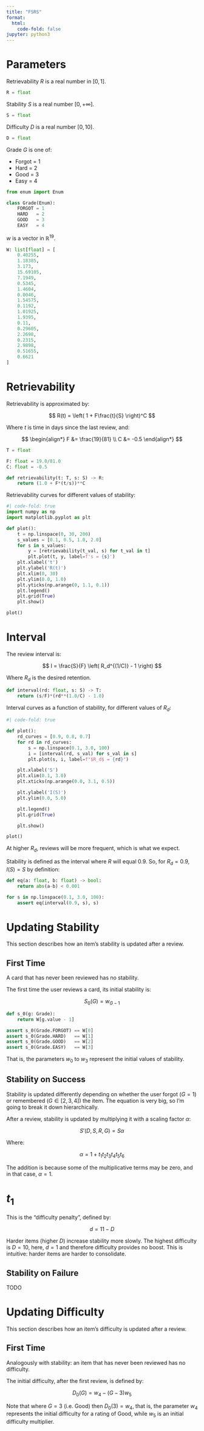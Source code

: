```yaml
---
title: "FSRS"
format:
  html:
    code-fold: false
jupyter: python3
---
```


# Parameters

Retrievability $R$ is a real number in $[0, 1]$.

```python
R = float
```

Stability $S$ is a real number $[0, +\infty]$.

```python
S = float
```

Difficulty $D$ is a real number $[0, 10]$.

```python
D = float
```

Grade $G$ is one of:

- Forgot = 1
- Hard = 2
- Good = 3
- Easy = 4

```python
from enum import Enum

class Grade(Enum):
    FORGOT = 1
    HARD   = 2
    GOOD   = 3
    EASY   = 4
```

$w$ is a vector in $\mathbb{R}^{19}$.

```python
W: list[float] = [
    0.40255,
    1.18385,
    3.173,
    15.69105,
    7.1949,
    0.5345,
    1.4604,
    0.0046,
    1.54575,
    0.1192,
    1.01925,
    1.9395,
    0.11,
    0.29605,
    2.2698,
    0.2315,
    2.9898,
    0.51655,
    0.6621
]
```

# Retrievability

Retrievability is approximated by:

$$
R(t) = \left( 1 + F\frac{t}{S} \right)^C
$$

Where $t$ is time in days since the last review, and:

$$
\begin{align*}
F &= \frac{19}{81} \\
C &= -0.5
\end{align*}
$$

```python
T = float

F: float = 19.0/81.0
C: float = -0.5

def retrievability(t: T, s: S) -> R:
    return (1.0 + F*(t/s))**C
```

Retrievability curves for different values of stability:

```python
#| code-fold: true
import numpy as np
import matplotlib.pyplot as plt

def plot():
    t = np.linspace(0, 30, 200)
    s_values = [0.1, 0.5, 1.0, 2.0]
    for s in s_values:
        y = [retrievability(t_val, s) for t_val in t]
        plt.plot(t, y, label=f's = {s}')
    plt.xlabel('t')
    plt.ylabel('R(t)')
    plt.xlim(0, 30)
    plt.ylim(0.0, 1.0)
    plt.yticks(np.arange(0, 1.1, 0.1))
    plt.legend()
    plt.grid(True)
    plt.show()

plot()
```

# Interval

The review interval is:

$$
I = \frac{S}{F} \left( R_d^{(1/C)} - 1 \right)
$$

Where $R_d$ is the desired retention.

```python
def interval(rd: float, s: S) -> T:
    return (s/F)*(rd**(1.0/C) - 1.0)
```

Interval curves as a function of stability, for different values of $R_d$:

```python
#| code-fold: true

def plot():
    rd_curves = [0.9, 0.8, 0.7]
    for rd in rd_curves:
        s = np.linspace(0.1, 3.0, 100)
        i = [interval(rd, s_val) for s_val in s]
        plt.plot(s, i, label=f"$R_d$ = {rd}")

    plt.xlabel('S')
    plt.xlim(0.1, 3.0)
    plt.xticks(np.arange(0.0, 3.1, 0.5))

    plt.ylabel('I(S)')
    plt.ylim(0.0, 5.0)

    plt.legend()
    plt.grid(True)

    plt.show()

plot()
```

At higher $R_d$, reviews will be more frequent, which is what we expect.

Stability is defined as the interval where $R$ will equal $0.9$. So, for $R_d = 0.9$, $I(S) = S$ by definition:

```python
def eq(a: float, b: float) -> bool:
    return abs(a-b) < 0.001

for s in np.linspace(0.1, 3.0, 100):
    assert eq(interval(0.9, s), s)
```

# Updating Stability

This section describes how an item's stability is updated after a review.

## First Time

A card that has never been reviewed has no stability.

The first time the user reviews a card, its initial stability is:

$$
S_0(G) = w_{G-1}
$$

```python
def s_0(g: Grade):
    return W[g.value - 1]

assert s_0(Grade.FORGOT) == W[0]
assert s_0(Grade.HARD)   == W[1]
assert s_0(Grade.GOOD)   == W[2]
assert s_0(Grade.EASY)   == W[3]
```

That is, the parameters $w_0$ to $w_3$ represent the initial values of stability.

## Stability on Success

Stability is updated differently depending on whether the user forgot ($G=1$) or remembered ($G \in [2,3,4]$) the item. The equation is very big, so I'm going to break it down hierarchically.

After a review, stability is updated by multiplying it with a scaling factor $\alpha$:

$$
S'(D, S, R, G) = S\alpha
$$

Where:

$$
\alpha = 1 + t_1 t_2 t_3 t_4 t_5 t_6
$$

The addition is because some of the multiplicative terms may be zero, and in that case, $\alpha=1$.

# $t_1$

This is the "difficulty penalty", defined by:

$$
d = 11-D
$$

Harder items (higher $D$) increase stability more slowly. The highest difficulty is $D=10$, here, $d=1$ and therefore difficulty provides no boost. This is intuitive: harder items are harder to consolidate.

## Stability on Failure

TODO

# Updating Difficulty

This section describes how an item's difficulty is updated after a review.

## First Time

Analogously with stability: an item that has never been reviewed has no difficulty.

The initial difficulty, after the first review, is defined by:

$$
D_0(G) = w_4 - (G-3)w_5
$$

Note that where $G=3$ (i.e. Good) then $D_0(3) = w_4$, that is, the parameter $w_4$ represents the initial difficulty for a rating of Good, while $w_5$ is an initial difficulty multiplier.
